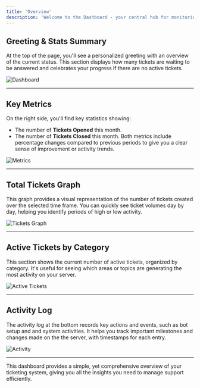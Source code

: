 ```yaml
---
title: 'Overview'
description: 'Welcome to the Dashboard - your central hub for monitoring and managing ticket activity on your server.'
---
```


## Greeting & Stats Summary

At the top of the page, you'll see a personalized greeting with an overview of the current status. This section displays how many tickets are waiting to be answered and celebrates your progress if there are no active tickets.

![Dashboard](https://i.imgur.com/co24bYL.png)

---

## Key Metrics

On the right side, you'll find key statistics showing: 

- The number of **Tickets Opened** this month.
- The number of **Tickets Closed** this month. Both metrics include percentage changes compared to previous periods to give you a clear sense of improvement or activity trends.

![Metrics](https://i.imgur.com/8QLteum.png)

---

## Total Tickets Graph

This graph provides a visual representation of the number of tickets created over the selected time frame. You can quickly see ticket volumes day by day, helping you identify periods of high or low activity.

![Tickets Graph](https://i.imgur.com/my97oKp.png)

---

## Active Tickets by Category

This section shows the current number of active tickets, organized by category. It's useful for seeing which areas or topics are generating the most activity on your server.

![Active Tickets](https://i.imgur.com/L85Yu8H.png)

---

## Activity Log

The activity log at the bottom records key actions and events, such as bot setup and and system activities. It helps you track important milestones and changes made on the the server, with timestamps for each entry.

![Activity](https://i.imgur.com/pzdkPGY.png)

---

<Check>This dashboard provides a simple, yet comprehensive overview of your ticketing system, giving you all the insights you need to manage support efficiently.</Check>